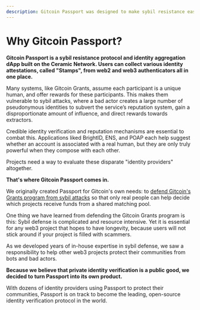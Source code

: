 ```yaml
---
description: Gitcoin Passport was designed to make sybil resistance easy.
---
```


# Why Gitcoin Passport?

**Gitcoin Passport is a sybil resistance protocol and identity aggregation dApp built on the Ceramic Network. Users can collect various identity attestations, called "Stamps", from web2 and web3 authenticators all in one place.**

Many systems, like Gitcoin Grants, assume each participant is a unique human, and offer rewards for these participants. This makes them vulnerable to sybil attacks, where a bad actor creates a large number of pseudonymous identities to subvert the service’s reputation system, gain a disproportionate amount of influence, and direct rewards towards extractors.

Credible identity verification and reputation mechanisms are essential to combat this. Applications liked BrightID, ENS, and POAP each help suggest whether an account is associated with a real human, but they are only truly powerful when they compose with each other.

Projects need a way to evaluate these disparate "identity providers" altogether.

**That's where Gitcoin Passport comes in.**

We originally created Passport for Gitcoin's own needs: to [defend Gitcoin's Grants program from sybil attacks](https://youtu.be/v1Dm7FI2AdU) so that only real people can help decide which projects receive funds from a shared matching pool.
  
One thing we have learned from defending the Gitcoin Grants program is this: Sybil defense is complicated and resource intensive. Yet it is essential for any web3 project that hopes to have longevity, because users will not stick around if your project is filled with scammers.

As we developed years of in-house expertise in sybil defense, we saw a responsibility to help other web3 projects protect their communities from bots and bad actors.

**Because we believe that private identity verification is a public good, we decided to turn Passport into its own product.**

With dozens of identity providers using Passport to protect their communities, Passport is on track to become the leading, open-source identity verification protocol in the world.

